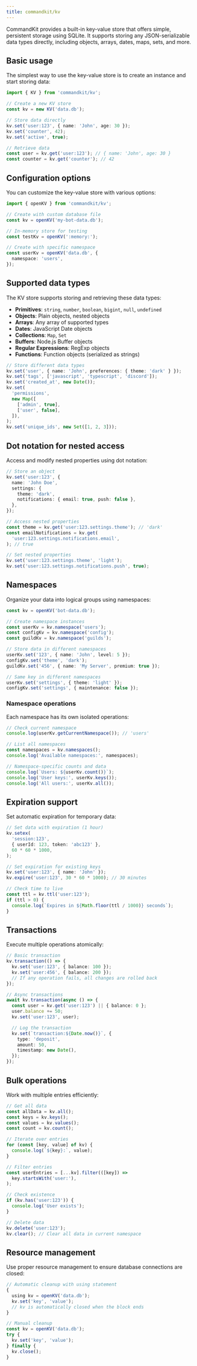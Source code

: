 ```yaml
---
title: commandkit/kv
---
```


CommandKit provides a built-in key-value store that offers simple,
persistent storage using SQLite. It supports storing any
JSON-serializable data types directly, including objects, arrays,
dates, maps, sets, and more.

## Basic usage

The simplest way to use the key-value store is to create an instance
and start storing data:

```typescript
import { KV } from 'commandkit/kv';

// Create a new KV store
const kv = new KV('data.db');

// Store data directly
kv.set('user:123', { name: 'John', age: 30 });
kv.set('counter', 42);
kv.set('active', true);

// Retrieve data
const user = kv.get('user:123'); // { name: 'John', age: 30 }
const counter = kv.get('counter'); // 42
```

## Configuration options

You can customize the key-value store with various options:

```typescript
import { openKV } from 'commandkit/kv';

// Create with custom database file
const kv = openKV('my-bot-data.db');

// In-memory store for testing
const testKv = openKV(':memory:');

// Create with specific namespace
const userKv = openKV('data.db', {
  namespace: 'users',
});
```

## Supported data types

The KV store supports storing and retrieving these data types:

- **Primitives**: `string`, `number`, `boolean`, `bigint`, `null`,
  `undefined`
- **Objects**: Plain objects, nested objects
- **Arrays**: Any array of supported types
- **Dates**: JavaScript Date objects
- **Collections**: `Map`, `Set`
- **Buffers**: Node.js Buffer objects
- **Regular Expressions**: RegExp objects
- **Functions**: Function objects (serialized as strings)

```typescript
// Store different data types
kv.set('user', { name: 'John', preferences: { theme: 'dark' } });
kv.set('tags', ['javascript', 'typescript', 'discord']);
kv.set('created_at', new Date());
kv.set(
  'permissions',
  new Map([
    ['admin', true],
    ['user', false],
  ]),
);
kv.set('unique_ids', new Set([1, 2, 3]));
```

## Dot notation for nested access

Access and modify nested properties using dot notation:

```typescript
// Store an object
kv.set('user:123', {
  name: 'John Doe',
  settings: {
    theme: 'dark',
    notifications: { email: true, push: false },
  },
});

// Access nested properties
const theme = kv.get('user:123.settings.theme'); // 'dark'
const emailNotifications = kv.get(
  'user:123.settings.notifications.email',
); // true

// Set nested properties
kv.set('user:123.settings.theme', 'light');
kv.set('user:123.settings.notifications.push', true);
```

## Namespaces

Organize your data into logical groups using namespaces:

```typescript
const kv = openKV('bot-data.db');

// Create namespace instances
const userKv = kv.namespace('users');
const configKv = kv.namespace('config');
const guildKv = kv.namespace('guilds');

// Store data in different namespaces
userKv.set('123', { name: 'John', level: 5 });
configKv.set('theme', 'dark');
guildKv.set('456', { name: 'My Server', premium: true });

// Same key in different namespaces
userKv.set('settings', { theme: 'light' });
configKv.set('settings', { maintenance: false });
```

### Namespace operations

Each namespace has its own isolated operations:

```typescript
// Check current namespace
console.log(userKv.getCurrentNamespace()); // 'users'

// List all namespaces
const namespaces = kv.namespaces();
console.log('Available namespaces:', namespaces);

// Namespace-specific counts and data
console.log(`Users: ${userKv.count()}`);
console.log('User keys:', userKv.keys());
console.log('All users:', userKv.all());
```

## Expiration support

Set automatic expiration for temporary data:

```typescript
// Set data with expiration (1 hour)
kv.setex(
  'session:123',
  { userId: 123, token: 'abc123' },
  60 * 60 * 1000,
);

// Set expiration for existing keys
kv.set('user:123', { name: 'John' });
kv.expire('user:123', 30 * 60 * 1000); // 30 minutes

// Check time to live
const ttl = kv.ttl('user:123');
if (ttl > 0) {
  console.log(`Expires in ${Math.floor(ttl / 1000)} seconds`);
}
```

## Transactions

Execute multiple operations atomically:

```typescript
// Basic transaction
kv.transaction(() => {
  kv.set('user:123', { balance: 100 });
  kv.set('user:456', { balance: 200 });
  // If any operation fails, all changes are rolled back
});

// Async transactions
await kv.transaction(async () => {
  const user = kv.get('user:123') || { balance: 0 };
  user.balance += 50;
  kv.set('user:123', user);

  // Log the transaction
  kv.set(`transaction:${Date.now()}`, {
    type: 'deposit',
    amount: 50,
    timestamp: new Date(),
  });
});
```

## Bulk operations

Work with multiple entries efficiently:

```typescript
// Get all data
const allData = kv.all();
const keys = kv.keys();
const values = kv.values();
const count = kv.count();

// Iterate over entries
for (const [key, value] of kv) {
  console.log(`${key}:`, value);
}

// Filter entries
const userEntries = [...kv].filter(([key]) =>
  key.startsWith('user:'),
);

// Check existence
if (kv.has('user:123')) {
  console.log('User exists');
}

// Delete data
kv.delete('user:123');
kv.clear(); // Clear all data in current namespace
```

## Resource management

Use proper resource management to ensure database connections are
closed:

```typescript
// Automatic cleanup with using statement
{
  using kv = openKV('data.db');
  kv.set('key', 'value');
  // kv is automatically closed when the block ends
}

// Manual cleanup
const kv = openKV('data.db');
try {
  kv.set('key', 'value');
} finally {
  kv.close();
}
```

